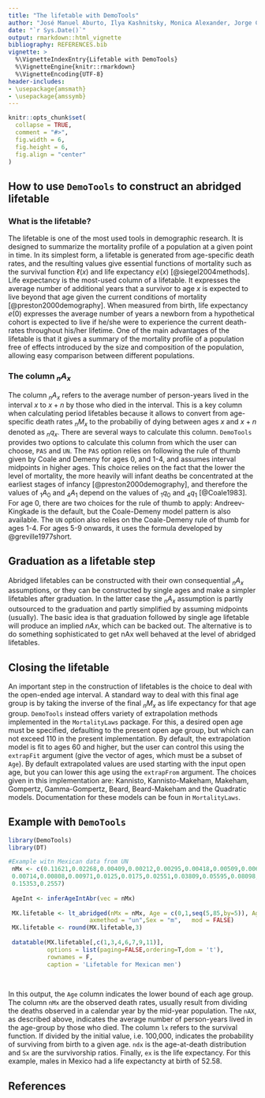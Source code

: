 ```yaml
---
title: "The lifetable with DemoTools"
author: "José Manuel Aburto, Ilya Kashnitsky, Monica Alexander, Jorge Cimentada, Tim Riffe"
date: "`r Sys.Date()`"
output: rmarkdown::html_vignette
bibliography: REFERENCES.bib
vignette: >
  %\VignetteIndexEntry{Lifetable with DemoTools}
  %\VignetteEngine{knitr::rmarkdown}
  %\VignetteEncoding{UTF-8}
header-includes:
- \usepackage{amsmath}
- \usepackage{amssymb}
---
```



```r
knitr::opts_chunk$set(
  collapse = TRUE,
  comment = "#>",
  fig.width = 6, 
  fig.height = 6,
  fig.align = "center"
)

```

## How to use `DemoTools` to construct an abridged lifetable

### What is the lifetable?
The lifetable is one of the most used tools in demographic research. It is designed to summarize the mortality profile of a population at a given point in time. In its simplest form, a lifetable is generated from age-specific death rates, and the resulting values give essential functions of mortality such as the survival function $\ell(x)$ and life expectancy $e(x)$ [@siegel2004methods]. Life expectancy is the most-used column of a lifetable. It expresses the average number of additional years that a survivor to age $x$ is expected to live beyond that age given the current conditions of mortality [@preston2000demography]. When measured from birth, life expectancy $e(0)$ expresses the average number of years a newborn from a hypothetical cohort is expected to live if he/she were to experience the current death-rates throughout his/her lifetime. One of the main advantages of the lifetable is that it gives a summary of the mortality profile of a population free of effects introduced by the size and composition of the population, allowing easy comparison between different populations.

### The column $_nA_x$

The column $_nA_x$ refers to the average number of person-years lived in the interval $x$ to $x+n$ by those who died in the interval. This is a key column when calculating period lifetables because it allows to convert from age-specific death rates $_nM_x$ to the probabiliy of dying between ages $x$ and $x+n$ denoted as $_nq_x$. There are several ways to calculate this column. `DemoTools` provides two options to calculate this column from which the user can choose, `PAS` and `UN`. The `PAS` option relies on following the rule of thumb given by Coale and Demeny for ages 0, and 1-4, and assumes interval midpoints in higher ages. This choice relies on the fact that the lower the level of mortality, the more heavily will infant deaths be concentrated at the earliest stages of infancy [@preston2000demography], and therefore the values of $_1A_0$ and  $_4A_1$ depend on the values of $_1q_0$ and $_4q_1$ [@Coale1983]. For age 0, there are two choices for the rule of thumb to apply: Andreev-Kingkade is the default, but the Coale-Demeny model pattern is also available. The `UN` option also relies on the Coale-Demeny rule of thumb for ages 1-4. For ages 5-9 onwards, it uses the formula developed by @greville1977short. 

## Graduation as a lifetable step
Abridged lifetables can be constructed with their own consequential $_nA_x$ assumptions, or they can be constructed by single ages and make a simpler lifetables after graduation. In the latter case the $_nA_x$ assumption is partly outsourced to the graduation and partly simplified by assuming midpoints (usually). The basic idea is that graduation followed by single age lifetable will produce an implied $nAx$, which can be backed out. The alternative is to do something sophisticated to get nAx well behaved at the level of abridged lifetables. 

## Closing the lifetable

An important step in the construction of lifetables is the choice to deal with the open-ended age interval. A standard way to deal with this final age group is by taking the inverse of the final $_nM_x$ as life expectancy for that age group. `DemoTools` instead offers variety of extrapolation methods implemented in the `MortalityLaws` package. For this, a desired open age must be specified, defaulting to the present open age group, but which can not exceed 110 in the present implementation. By default, the extrapolation model is fit to ages 60 and higher, but the user can control this using the `extrapFit` argument (give the vector of ages, which must be a subset of `Age`). By default extrapolated values are used  starting with the input open age, but you can lower this age using the  `extrapFrom` argument. The choices given in this implementation are: Kannisto, Kannisto-Makeham, Makeham, Gompertz, Gamma-Gompertz, Beard,	Beard-Makeham and the Quadratic models. Documentation for these models can be foun in `MortalityLaws`.

## Example with `DemoTools`

```r
library(DemoTools)
library(DT)

#Example witn Mexican data from UN
 nMx <- c(0.11621,0.02268,0.00409,0.00212,0.00295,0.00418,0.00509,0.00609,
 0.00714,0.00808,0.00971,0.0125,0.0175,0.02551,0.03809,0.05595,0.08098,
 0.15353,0.2557)
 
 AgeInt <- inferAgeIntAbr(vec = nMx)
 
 MX.lifetable <- lt_abridged(nMx = nMx, Age = c(0,1,seq(5,85,by=5)), AgeInt = AgeInt,
                       axmethod = "un",Sex = "m",	mod = FALSE)
 MX.lifetable <- round(MX.lifetable,3)
 
 datatable(MX.lifetable[,c(1,3,4,6,7,9,11)],
           options = list(paging=FALSE,ordering=T,dom = 't'),
           rownames = F,
           caption = 'Lifetable for Mexican men')
  
 
```

In this output, the `Age` column indicates the lower bound of each age group. The column `nMx` are the observed death rates, usually result from dividing the deaths observed in a calendar year by the mid-year population. The `nAX`, as described above, indicates the average number of person-years lived in the age-group by those who died. The column `lx` refers to the survival function. If divided by the initial value, i.e. 100,000, indicates the probability of surviving from birth to a given age. `ndx` is the age-at-death distribution and `Sx` are the survivorship ratios. Finally, `ex` is the life expectancy. For this example, males in Mexico had a life expectancty at birth of 52.58.




## References

